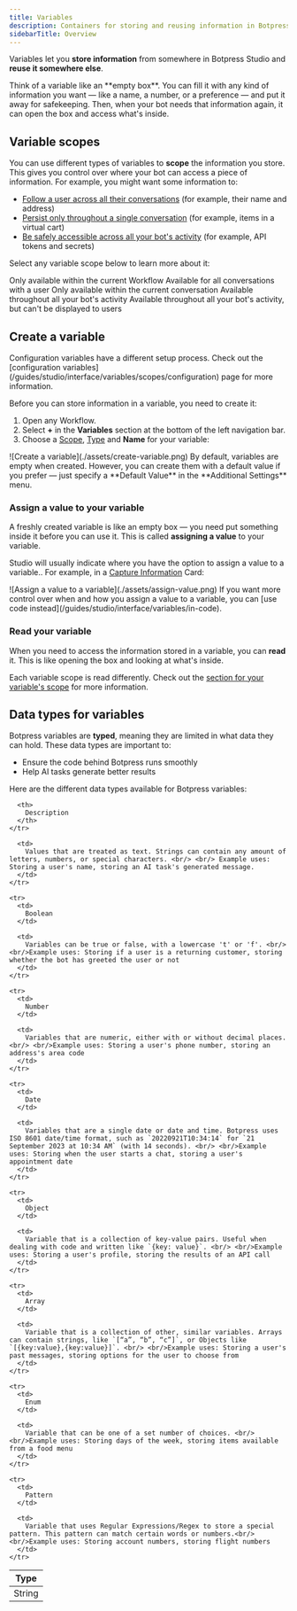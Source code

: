 ```yaml
---
title: Variables
description: Containers for storing and reusing information in Botpress Studio.
sidebarTitle: Overview
---
```


Variables let you **store information** from somewhere in Botpress Studio and **reuse it somewhere else**.

<Tip>
Think of a variable like an **empty box**. You can fill it with any kind of information you want — like a name, a number, or a preference — and put it away for safekeeping. Then, when your bot needs that information again, it can open the box and access what's inside.
</Tip>

## Variable scopes

You can use different types of variables to **scope** the information you store. This gives you control over where your bot can access a piece of information. For example, you might want some information to:

- [Follow a user across all their conversations](/guides/studio/interface/variables/scopes/user) (for example, their name and address)
- [Persist only throughout a single conversation](/guides/studio/interface/variables/scopes/conversation) (for example, items in a virtual cart)
- [Be safely accessible across all your bot's activity](/guides/studio/interface/variables/scopes/configuration) (for example, API tokens and secrets)

Select any variable scope below to learn more about it:

<CardGroup cols={2}>
  <Card
    title="Workflow variables"
    href="/guides/studio/interface/variables/scopes/workflow"
  >
    Only available within the current Workflow
  </Card>
  <Card
    title="User variables"
    href="/guides/studio/interface/variables/scopes/user"
  >
    Available for all conversations with a user
  </Card>
  <Card
    title="Conversation variables"
    href="/guides/studio/interface/variables/scopes/conversation"
  >
    Only available within the current conversation
  </Card>
  <Card
    title="Bot variables"
    href="/guides/studio/interface/variables/scopes/bot"
  >
    Available throughout all your bot's activity
  </Card>
  <Card
    title="Configuration variables"
    href="/guides/studio/interface/variables/scopes/configuration"
  >
    Available throughout all your bot's activity, but can't be displayed to users
  </Card>
</CardGroup>

## Create a variable

<Note>
  Configuration variables have a different setup process. Check out the [configuration variables](/guides/studio/interface/variables/scopes/configuration) page for more information.
</Note>

Before you can store information in a variable, you need to create it:

1. Open any Workflow.
2. Select **+** in the **Variables** section at the bottom of the left navigation bar.
3. Choose a [Scope](#variable-scopes), [Type](#data-types-for-variables) and **Name** for your variable:

<Frame>
![Create a variable](./assets/create-variable.png)
</Frame>

<Note>
  By default, variables are empty when created. However, you can create them with a default value if you prefer — just specify a **Default Value** in the **Additional Settings** menu.
</Note>

### Assign a value to your variable

A freshly created variable is like an empty box — you need put something inside it before you can use it. This is called **assigning a value** to your variable.

Studio will usually indicate where you have the option to assign a value to a variable.. For example, in a [Capture Information](/guides/studio/cards/capture-information) Card:

<Frame>
![Assign a value to a variable](./assets/assign-value.png)
</Frame>

<Tip>
  If you want more control over when and how you assign a value to a variable, you can [use code instead](/guides/studio/interface/variables/in-code).
</Tip>

### Read your variable

When you need to access the information stored in a variable, you can **read** it. This is like opening the box and looking at what's inside.

Each variable scope is read differently. Check out the [section for your variable's scope](#variable-scopes) for more information.

## Data types for variables

Botpress variables are **typed**, meaning they are limited in what data they can hold. These data types are important to:

- Ensure the code behind Botpress runs smoothly
- Help AI tasks generate better results

Here are the different data types available for Botpress variables:

<table>
  <thead>
    <tr>
      <th>
        Type
      </th>

      <th>
        Description
      </th>
    </tr>
  </thead>

  <tbody>
    <tr>
      <td>
        String
      </td>

      <td>
        Values that are treated as text. Strings can contain any amount of letters, numbers, or special characters. <br/> <br/> Example uses: Storing a user's name, storing an AI task's generated message.
      </td>
    </tr>

    <tr>
      <td>
        Boolean
      </td>

      <td>
        Variables can be true or false, with a lowercase 't' or 'f'. <br/> <br/>Example uses: Storing if a user is a returning customer, storing whether the bot has greeted the user or not
      </td>
    </tr>

    <tr>
      <td>
        Number
      </td>

      <td>
        Variables that are numeric, either with or without decimal places. <br/> <br/>Example uses: Storing a user's phone number, storing an address's area code
      </td>
    </tr>

    <tr>
      <td>
        Date
      </td>

      <td>
        Variables that are a single date or date and time. Botpress uses ISO 8601 date/time format, such as `20220921T10:34:14` for `21 September 2023 at 10:34 AM` (with 14 seconds). <br/> <br/>Example uses: Storing when the user starts a chat, storing a user's appointment date
      </td>
    </tr>

    <tr>
      <td>
        Object
      </td>

      <td>
        Variable that is a collection of key-value pairs. Useful when dealing with code and written like `{key: value}`. <br/> <br/>Example uses: Storing a user's profile, storing the results of an API call
      </td>
    </tr>

    <tr>
      <td>
        Array
      </td>

      <td>
        Variable that is a collection of other, similar variables. Arrays can contain strings, like `[“a”, “b”, “c”]`, or Objects like `[{key:value},{key:value}]`. <br/> <br/>Example uses: Storing a user's past messages, storing options for the user to choose from
      </td>
    </tr>

    <tr>
      <td>
        Enum
      </td>

      <td>
        Variable that can be one of a set number of choices. <br/> <br/>Example uses: Storing days of the week, storing items available from a food menu
      </td>
    </tr>

    <tr>
      <td>
        Pattern
      </td>

      <td>
        Variable that uses Regular Expressions/Regex to store a special pattern. This pattern can match certain words or numbers.<br/> <br/>Example uses: Storing account numbers, storing flight numbers
      </td>
    </tr>
  </tbody>
</table>